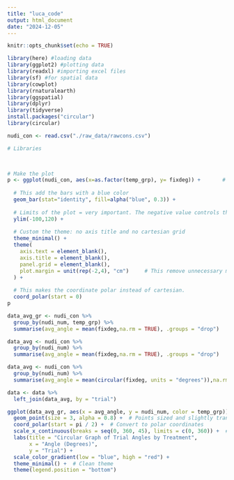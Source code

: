 ```yaml
---
title: "luca_code"
output: html_document
date: "2024-12-05"
---
```


```r
knitr::opts_chunk$set(echo = TRUE)
```

```r
library(here) #loading data
library(ggplot2) #plotting data
library(readxl) #importing excel files
library(sf) #for spatial data
library(cowplot)
library(rnaturalearth)
library(ggspatial)
library(dplyr)
library(tidyverse)
install.packages("circular")
library(circular)
```

```r
nudi_con <- read.csv("./raw_data/rawcons.csv")
```

```r
# Libraries


 
# Make the plot
p <- ggplot(nudi_con, aes(x=as.factor(temp_grp), y= fixdeg)) +       # Note that id is a factor. If x is numeric, there is some space between the first bar
  
  # This add the bars with a blue color
  geom_bar(stat="identity", fill=alpha("blue", 0.3)) +
  
  # Limits of the plot = very important. The negative value controls the size of the inner circle, the positive one is useful to add size over each bar
  ylim(-100,120) +
  
  # Custom the theme: no axis title and no cartesian grid
  theme_minimal() +
  theme(
    axis.text = element_blank(),
    axis.title = element_blank(),
    panel.grid = element_blank(),
    plot.margin = unit(rep(-2,4), "cm")     # This remove unnecessary margin around plot
  ) +
  
  # This makes the coordinate polar instead of cartesian.
  coord_polar(start = 0)
p
```
```r

data_avg_gr <- nudi_con %>%
  group_by(nudi_num, temp_grp) %>% 
  summarise(avg_angle = mean(fixdeg,na.rm = TRUE), .groups = "drop")

data_avg <- nudi_con %>%
  group_by(nudi_num) %>% 
  summarise(avg_angle = mean(fixdeg,na.rm = TRUE), .groups = "drop")

data_avg <- nudi_con %>%
  group_by(nudi_num) %>% 
  summarise(avg_angle = mean(circular(fixdeg, units = "degrees")),na.rm = TRUE, .groups = "drop")

data <- data %>%
  left_join(data_avg, by = "trial")

ggplot(data_avg_gr, aes(x = avg_angle, y = nudi_num, color = temp_grp)) +
  geom_point(size = 3, alpha = 0.8) +  # Points sized and slightly transparent
  coord_polar(start = pi / 2) +  # Convert to polar coordinates
  scale_x_continuous(breaks = seq(0, 360, 45), limits = c(0, 360)) +  # Custom axis
  labs(title = "Circular Graph of Trial Angles by Treatment",
       x = "Angle (Degrees)",
       y = "Trial") +
  scale_color_gradient(low = "blue", high = "red") +
  theme_minimal() +  # Clean theme
  theme(legend.position = "bottom") 
```

